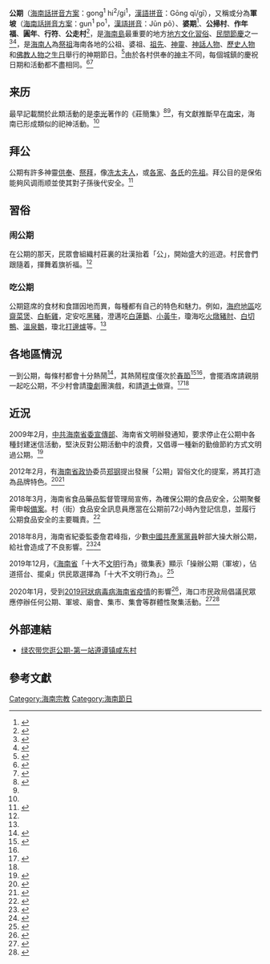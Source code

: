 {{Infobox Holiday
|holiday_name  = 公期
|type          = 
|image         =
|imagesize     =
|caption       =
|official_name = 公期
|nickname      = 軍坡、婆期
|observedby    = [[海南人|海南人]]
|litcolor      = [[紅色|紅色]]
|longtype      = [[地方主义|地方主义]][[文化|文化]][[習俗|民間]][[節慶|節慶]]<ref>{{Cite web|title=海南的“公期”习俗详解 -- 历史沿革 -- 海南省人民政府网|url=http://www.hainan.gov.cn/hn/zjhn/lsrw/lsyg/200902/t20090206_403084.html|accessdate=2020-07-13|author=吴文娜|date=2009-02-06|format=|publisher=海南省人民政府网|agency=[[南海网|南海网]]|language=zh-cn|quote=最有包容性的地方主义文化}}{{Dead link}}</ref>
|significance  = [[祭祀|祭祀]]
|begins        = 視地點而定
|ends          = 視地點而定
|date          = 視地點而定
|scheduling    = 每年同一日期
|duration      = 視地點而定
|frequency     = 視地點而定
|week_ordinal  = 
|relatedto     = [[生日|生日]]
|celebrations  = [[公期#闹公期|鬧公期]]<br>[[公期#吃公期|吃公期]]
|observances   = [[祭祀|拜公]]<br>[[巡遊|巡遊]]<br>穿仗<br>[[瓊劇|綁戲]]
}}
'''公期'''（[[海南話拼音方案|海南話拼音方案]]：gong<sup>1</sup> hi<sup>2</sup>/gi<sup>1</sup>，[[漢語拼音|漢語拼音]]：Gōng qī/gī），又稱或分為'''軍坡'''（[[海南話拼音方案|海南話拼音方案]]：gun<sup>1</sup> po<sup>1</sup>，[[漢語拼音|漢語拼音]]：Jūn pō）、'''婆期'''<ref>{{Cite book|url=https://books.google.com.hk/books?id=0N8WAQAAIAAJ|publisher=旅游教育出版社|language=zh|last=王天津|title=明珠海南的民俗与旅游|first=|year=1996|isbn=|location=|pages=67|quote=“公期”和“婆期”指的是某个神的生日|access-date=2020-07-12|archive-date=2020-07-12|archive-url=https://web.archive.org/web/20200712154052/https://books.google.com.hk/books?id=0N8WAQAAIAAJ|dead-url=no}}</ref>、'''公掃村'''、'''作年福'''、'''圓年'''、'''行符'''、'''公走村'''<ref name=":1">{{Cite web|title=海南島海口地區民間遊神習俗之文獻與田野資料及其解析|url=https://www.ioe.sinica.edu.tw/WebTools/FilesDownload.ashx?Siteid=530164240637641451&Menuid=530404247153600426&TB=PeriodicalsContent&CN=PCID&fd=Periodicals_PDF&CNV=PDF&Pname=FM27-3.pdf&MSID=3|accessdate=2020-07-13|author=梅志強|date=2019|format=|publisher=民族學研究所資料彙編|pages=82, 83, 90|language=zh-tw|archive-date=2020-07-13|archive-url=https://web.archive.org/web/20200713083105/https://www.ioe.sinica.edu.tw/WebTools/FilesDownload.ashx?Siteid=530164240637641451&Menuid=530404247153600426&TB=PeriodicalsContent&CN=PCID&fd=Periodicals_PDF&CNV=PDF&Pname=FM27-3.pdf&MSID=3|dead-url=no}}</ref>，是[[海南島|海南島]]最重要的地方[[中国民间信仰|地方文化習俗]]、[[習俗|民間]][[節慶|節慶]]之一<ref name=":0">{{Cite news|url=http://hnrb.hinews.cn/html/2018-03/14/content_16_1.htm|title=吃公期感受海岛别样民俗|author=刘梦晓|date=2018-03-14|work=[[海南日报|海南日报]]|publisher=|accessdate=2020-07-13|language=zh-cn|format=|archive-date=2020-07-12|archive-url=https://web.archive.org/web/20200712170243/http://hnrb.hinews.cn/html/2018-03/14/content_16_1.htm|dead-url=no}}</ref><ref name=":2">{{Cite news|url=http://www.hainan.gov.cn/hn/zjhn/lsrw/whjq/201602/t20160225_1774291.html|title=海南公期：有玩有吃有看头|author=蔡倩、李艳玫、蔡倩辑、潘雪茹|date=2016-02-25|work=[[海南日报|海南日报]]|publisher=海南省人民政府网|accessdate=2020-07-13|language=zh-cn|format=|quote=其热闹程度和重要性甚至超越过年...筵席的食材和菜谱各地不一，各有特色，也各显魅力}}{{Dead link}}</ref>，是[[海南人|海南人]]為[[祭祀|祭祖]]海南各地的公祖、婆祖、[[祖先|祖先]]、[[神靈|神靈]]、[[神話|神話人物]]、[[海南歷史|歷史人物]]和[[佛教人物|佛教人物]]之[[生日|生日]]舉行的神期節日。<ref>{{Cite news|url=http://hnhk.wenming.cn/wmdjr/201601/t20160122_2291268.html|title=海南军坡节传说 黎汉两族各不同|author=|date=2016-01-22|work=海口文明网|publisher=|accessdate=2020-07-13|language=zh-cn|format=|quote=，是祭祀祖先和历史人物的传统民俗活动，主要是纪念民族英雄冼夫人。|archive-date=2018-02-10|archive-url=https://web.archive.org/web/20180210222607/http://hnhk.wenming.cn/wmdjr/201601/t20160122_2291268.html|dead-url=no}}</ref>由於各村供奉的[[牌位|神主]]不同，每個城鎮的慶祝日期和活動都不盡相同。<ref>{{Cite book|url=https://books.google.com.hk/books?id=uz8zAQAAIAAJ|publisher=新世纪周刊社|language=zh-cn|title=新世纪|last=|first=|year=1996|isbn=|location=|pages=76|quote=公期没有统一的日期}}</ref><ref>{{Cite news|url=http://hnrb.hinews.cn/html/2017-03/01/content_20_3.htm|title=TIPS海南公期时间表|author=|date=2017-03-01|work=[[海南日报|海南日报]]|publisher=|accessdate=2020-07-13|language=zh-cn|format=|archive-date=2020-07-13|archive-url=https://web.archive.org/web/20200713105057/http://hnrb.hinews.cn/html/2017-03/01/content_20_3.htm|dead-url=no}}</ref>

== 来历 ==
最早記載關於此類活動的是[[李光|李光]]著作的《莊簡集》<ref>{{Cite book|title=莊簡集|last=李光|first=|publisher=|year=[[宋朝|宋朝]]|isbn=|location=|pages=|quote=海濱遇元夕，況值愁陰天。重陰障佳月，微雨雜瘴煙。孤城欲黃昏，裡巷已蕭然。荒祠鼓坎坎，老巫舞蹁躚。揮杖眩村氓，捩齒傳神言。異城俗尚鬼， 殊形耳垂肩。邦人素敬畏，香燈競駢闐。|language=lzh|url=https://ctext.org/wiki.pl?if=gb&chapter=945366#p7|volume=卷二|access-date=2020-07-13|archive-date=2020-12-16|archive-url=https://web.archive.org/web/20201216015331/https://ctext.org/wiki.pl?if=gb#p7|dead-url=no}}</ref><ref name=":1" />，有文獻推斷早在[[南宋|南宋]]，海南已形成類似的祀神活動。<ref name=":1" />

== 拜公 ==
公期有許多神靈[[法供_(佛教)|供奉]]、[[祭祀|祭拜]]，像[[冼夫人|冼太夫人]]，或[[家族|各家]]、[[氏|各氏]]的[[祖先|先祖]]。拜公目的是保佑能夠风调雨顺並使其對子孫後代安全。<ref>{{Cite web|title=海南公期-文化节庆-玩节庆-玩转海南|url=https://www.explorehainan.com/sitefiles/hnly_zh/html/huodong/wenhua/5335.shtml|accessdate=2020-07-13|author=海南旅游官网|date=|format=|publisher=海南省旅游宣传推广中心|language=zh-cn|quote=有的神明有其历史背景，有的则是无从考究，但是这些都不重要，重要的是能保佑风调雨顺，子孙平安这样就足矣。}}</ref>

== 習俗 ==

=== 闹公期 ===
{{Wiktionary|公}}
在公期的那天，民眾會組織村莊裏的壯漢抬着「公」，開始盛大的巡遊。村民會們跟隨着，揮舞着旗祈福。<ref name=":0" />

=== 吃公期 ===
公期筵席的食材和食譜因地而異，每種都有自己的特色和魅力。例如，[[海府街道|海府地區]]吃[[齋食|齋菜煲]]、[[白切雞|白斬雞]]，定安吃[[豬科|黑豬]]，澄邁吃[[鵝|白蓮鵝]]、[[家牛|小黃牛]]，瓊海吃[[燉煮|火燉]][[豬肘|豬肘]]、[[白切雞|白切鴨]]、[[鵝|溫泉鵝]]，瓊北[[火鍋|打邊爐]]等。<ref name=":2" />

== 各地區情況 ==
一到公期，每條村都會十分熱鬧<ref>{{Cite book|title=琼山县志·坛庙|last=|first=|publisher=|year=|isbn=|location=|pages=|quote=数百里内祷祈者络绎不绝，每逢诞节四方来集，坡墟几无隙地|language=lzh}}</ref>，其熱鬧程度僅次於[[春節|春節]]<ref>{{Cite web|title=舌尖上的海南宴——吃公期！|url=https://k.sina.cn/article_6587822239_188aa309f00100gp48.html|accessdate=2020-07-13|author=二姐说美食|date=|coauthors=海南记食本|format=|publisher=[[新浪新聞|新浪新聞]]|language=zh-cn|quote=是海南人心目中的大事，甚至比春节来得热闹隆重些|archive-date=2020-07-13|archive-url=https://web.archive.org/web/20200713104612/https://k.sina.cn/article_6587822239_188aa309f00100gp48.html|dead-url=no}}</ref><ref name=":2" />，會擺酒席請親朋一起吃公期，不少村會請[[瓊劇|瓊劇]]團演戲，和請[[道士|道士]]做齋。<ref>{{Cite book|title=石山鎮志|last=王君偉|first=|publisher=|year=2009|isbn=|location=|pages=166, 167|quote=本鎮的軍坡節是民間紀念偶像的節日，起源至少在漢代後期，每年軍坡，各村都隆重熱鬧，擺酒席請親朋，請瓊劇團演戲，不少村請道士做齋。|language=zh}}</ref><ref name=":1" />

== 近況 ==

2009年2月，[[中国共产党海南省委员会|中共海南省委宣傳部]]、海南省文明辦發通知，要求停止在公期中各種封建迷信活動，堅決反對公期活動中的浪費，又倡導一種新的勤儉節約方式文明過公期。<ref>{{Cite news|url=http://www.hainan.gov.cn/hainan/5309/200902/381ada4ce54d4285b6faeae3b4cf233d.shtml|title=省委宣传部、省文明办：过一个文明“公期”|author=曹健|date=2009-02-03|work=[[海南日报|海南日报]]|publisher=海南省人民政府网|accessdate=2020-07-12|language=zh-cn|format=|quote=制止“公期”活动中各种封建迷信活动}}</ref>

2012年2月，有[[中国人民政治协商会议海南省委员会|海南省政协]]委员[[郑钢|郑钢]]提出發展「公期」習俗文化的提案，將其打造為品牌特色。<ref>{{Cite news|url=http://www.ce.cn/culture/gd/201202/12/t20120212_23064681.shtml|title=海南政协委员谈文化保护开发:找对的人做对的事|author=黄敏、魏灵玲|date=2012-02-12|work=[[海口晚报|海口晚报]]|publisher=[[搜狐|搜狐]]|accessdate=2020-07-13|language=zh-cn|format=|quote=进行包装和宣传，打造出品牌特色|archive-date=2020-07-13|archive-url=https://web.archive.org/web/20200713114300/http://www.ce.cn/culture/gd/201202/12/t20120212_23064681.shtml|dead-url=no}}</ref><ref>{{Cite web|title=关于发展“公期”习俗文化的提案 - 政协提案 - 海南省人民政府网|url=http://www.hainan.gov.cn/zxtadata-5109.html|accessdate=2020-07-13|author=曾宪云|date=2012-06-27|format=|publisher=海南省人民政府网|language=zh-cn}}</ref>

2018年3月，海南省食品藥品監督管理局宣佈，為確保公期的食品安全，公期聚餐需申報[[中国网络实名制|備案]]。村（街）食品安全訊息員應當在公期前72小時內登記信息，並履行公期食品安全的主要職責。<ref>{{Cite news|url=http://www.hainan.gov.cn/hainan/jywtcy/201803/83c8b75e8d4348438febf1bb5f0bba83.shtml|title=海南“公期”聚餐需申报备案|author=罗霞|date=2018-03-24|work=[[海南日报|海南日报]]|publisher=海南省人民政府网|accessdate=2020-07-13|language=zh-cn|format=}}</ref>

2018年8月，海南省紀委監委詹君峰指，少數[[中国共产党|中國共產黨黨員]]幹部大操大辦公期，給社會造成了不良影響。<ref>{{Cite news|url=http://www.hnntv.cn/m2o/redirect.php?id=179086|title=中央纪委网站关注海南“公期”：从流水席到文化大餐|author=高文婷|date=2018-08-08|work=[[海南网络广播电视台|海南网络广播电视台]]|publisher=|accessdate=2020-07-13|language=zh-cn|format=|archive-date=2020-07-12|archive-url=https://web.archive.org/web/20200712165427/http://www.hnntv.cn/m2o/redirect.php?id=179086|dead-url=no}}</ref><ref>{{Cite news|url=http://www.ccdi.gov.cn/toutiao/201808/t20180806_177270.html|title=“公期”:从流水席到文化大餐|author=李灵娜、詹君峰|date=2018-08-07|work=中央纪委国家监委网站|publisher=|accessdate=2020-07-13|language=zh-cn|format=|archive-date=2020-07-12|archive-url=https://web.archive.org/web/20200712164033/http://www.ccdi.gov.cn/toutiao/201808/t20180806_177270.html|dead-url=no}}</ref>

2019年12月，《[[海南省|海南省]]「十大不[[文明|文明]]行為」徵集表》顯示「操辦公期（軍坡），佔道搭台、擺桌」供民眾選擇為「十大不文明行為」。<ref>{{Cite news|url=http://hnrb.hinews.cn/html/2020-01/01/content_8_5.htm|title=关于征集海南省“十大不文明行为”的公告|author=|date=2020-01-01|work=[[海南日报|海南日报]]|publisher=|accessdate=2020-07-12|language=zh-cn|format=|quote=操办红白喜事、公期（军坡）占道搭台、摆桌|archive-date=2020-07-12|archive-url=https://web.archive.org/web/20200712161849/http://hnrb.hinews.cn/html/2020-01/01/content_8_5.htm|dead-url=no}}</ref>

2020年1月，受到[[2019冠狀病毒病海南省疫情|2019冠狀病毒病海南省疫情]]的影響<ref>{{Cite news|url=http://www.hnntv.cn/m2o/redirect.php?id=414053|title=不得召集、参加公期，公共场所必戴口罩…海口即日起实施13项措施强化落实防控疫情！|author=海口市新型冠状病毒感染肺炎疫情防控工作指挥部|date=2020-01-29|work=视听海南|publisher=[[海南网络广播电视台|海南网络广播电视台]]|accessdate=2020-07-14|language=zh-cn|format=|quote=市民群众不得召集、不得参加公期、集市、集会、庙会等群体性聚集活动和各类文化演出活动等任何形式的人群聚集活动。各区要部署引导群众取消容易引发人群聚集的聚餐、祭神、公期等活动。|archive-date=2020-07-14|archive-url=https://web.archive.org/web/20200714104910/http://www.hnntv.cn/m2o/redirect.php?id=414053|dead-url=no}}</ref>，海口市民政局倡議民眾應停辦任何公期、軍坡、廟會、集市、集會等群體性聚集活動。<ref>{{Cite news|url=http://www.hnntv.cn/m2o/redirect.php?id=413895|title=全民战疫—动画系列:“公期”停一停 病毒远离您|author=|date=2020-01-28|work=视听海南|publisher=[[海南网络广播电视台|海南网络广播电视台]]|accessdate=2020-07-14|language=zh-cn|format=|quote=海口市民政局倡议：全市各基层党组织应积极引导群众取消容易引发人群聚集的“公期”等活动|archive-date=2020-07-14|archive-url=https://web.archive.org/web/20200714063101/http://www.hnntv.cn/m2o/redirect.php?id=413895|dead-url=no}}</ref><ref>{{Cite news|url=http://www.hnntv.cn/m2o/redirect.php?id=413354|title=“公期”和“军坡”停一停 文昌暂时禁止各类集体聚餐宴席活动|author=|date=2020-01-27|work=视听海南|publisher=[[海南网络广播电视台|海南网络广播电视台]]|accessdate=2020-07-14|language=zh-cn|format=|archive-date=2020-07-14|archive-url=https://web.archive.org/web/20200714052134/http://www.hnntv.cn/m2o/redirect.php?id=413354|dead-url=no}}</ref>

== 外部連結 ==

* [http://www.hnntv.cn/m2o/redirect.php?id=115489 绿农带您逛公期-第一站遵谭镇咸东村] {{Wayback|url=http://www.hnntv.cn/m2o/redirect.php?id=115489 |date=20200713051303 }}

== 參考文獻 ==
<references responsive="" />

{{Hainan topics}}
{{大中华地区特有传统节日}}

[[Category:海南宗教|Category:海南宗教]]
[[Category:海南節日|Category:海南節日]]